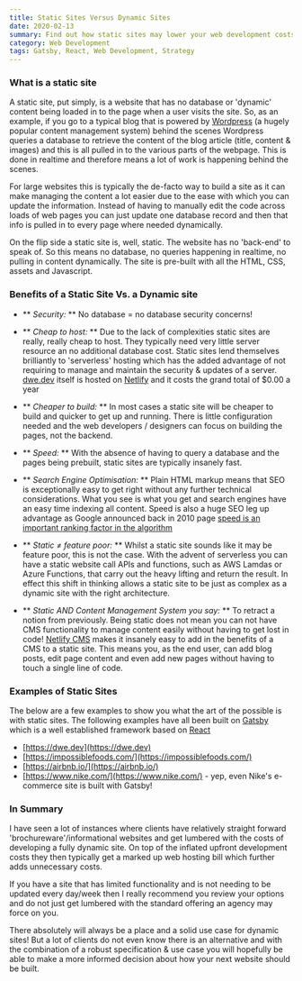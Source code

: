 ```yaml
---
title: Static Sites Versus Dynamic Sites
date: 2020-02-13
summary: Find out how static sites may lower your web development costs versus dynamic sites
category: Web Development
tags: Gatsby, React, Web Development, Strategy
---
```


### What is a static site

A static site, put simply, is a website that has no database or 'dynamic' content being loaded in to the page when a user visits the site. So, as an example, if you go to a typical blog that is powered by [Wordpress](https://wordpress.org/) (a hugely popular content management system) behind the scenes Wordpress queries a database to retrieve the content of the blog article (title, content & images) and this is all pulled in to the various parts of the webpage. This is done in realtime and therefore means a lot of work is happening behind the scenes.

For large websites this is typically the de-facto way to build a site as it can make managing the content a lot easier due to the ease with which you can update the information. Instead of having to manually edit the code across loads of web pages you can just update one database record and then that info is pulled in to every page where needed dynamically.

On the flip side a static site is, well, static. The website has no 'back-end' to speak of. So this means no database, no queries happening in realtime, no pulling in content dynamically. The site is pre-built with all the HTML, CSS, assets and Javascript.

### Benefits of a Static Site Vs. a Dynamic site

* ** *Security:* ** No database = no database security concerns!

* ** *Cheap to host:* ** Due to the lack of complexities static sites are really, really cheap to host. They typically need very little server resource an no additional database cost. Static sites lend themselves brilliantly to 'serverless' hosting which has the added advantage of not requiring to manage and maintain the security & updates of a server. [dwe.dev](http://dwe.dev) itself is hosted on [Netlify](https://www.netlify.com/) and it costs the grand total of $0.00 a year

* ** *Cheaper to build:* ** In most cases a static site will be cheaper to build and quicker to get up and running. There is little configuration needed and the web developers / designers can focus on building the pages, not the backend.

* ** *Speed:* ** With the absence of having to query a database and the pages being prebuilt, static sites are typically insanely fast. 

* ** *Search Engine Optimisation:* ** Plain HTML markup means that SEO is exceptionally easy to get right without any further technical considerations. What you see is what you get and search engines have an easy time indexing all content. Speed is also a huge SEO leg up advantage as Google announced back in 2010 page [speed is an important ranking factor in the algorithm](https://developers.google.com/web/updates/2018/07/search-ads-speed) 

* ** *Static ≠ feature poor:* ** Whilst a static site sounds like it may be feature poor, this is not the case. With the advent of serverless you can have a static website call APIs and functions, such as AWS Lamdas or Azure Functions, that carry out the heavy lifting and return the result. In effect this shift in thinking allows a static site to be just as complex as a dynamic site with the right architecture.

* ** *Static AND Content Management System you say:* ** To retract a notion from previously. Being static does not mean you can not have CMS functionality to manage content easily without having to get lost in code! [Netlify CMS](https://www.netlifycms.org/) makes it insanely easy to add in the benefits of a CMS to a static site. This means you, as the end user, can add blog posts, edit page content and even add new pages without having to touch a single line of code.



### Examples of Static Sites

The below are a few examples to show you what the art of the possible is with static sites. The following examples have all been built on [Gatsby](https://www.gatsbyjs.org/) which is a well established framework based on [React](https://reactjs.org/)

- [https://dwe.dev](https://dwe.dev)
- [https://impossiblefoods.com/](https://impossiblefoods.com/)
- [https://airbnb.io/](https://airbnb.io/)
- [https://www.nike.com/](https://www.nike.com/) - yep, even Nike's e-commerce site is built with Gatsby!

### In Summary

I have seen a lot of instances where clients have relatively straight forward 'brochureware'/informational websites  and get lumbered with the costs of developing a fully dynamic site. On top of the inflated upfront development costs they then typically get a marked up web hosting bill which further adds unnecessary costs.

If you have a site that has limited functionality and is not needing to be updated every day/week then I really recommend you review your options and do not just get lumbered with the standard offering an agency may force on you.

There absolutely will always be a place and a solid use case for dynamic sites! But a lot of clients do not even know there is an alternative and with the combination of a robust specification & use case you will hopefully be able to make a more informed decision about how your next website should be built.